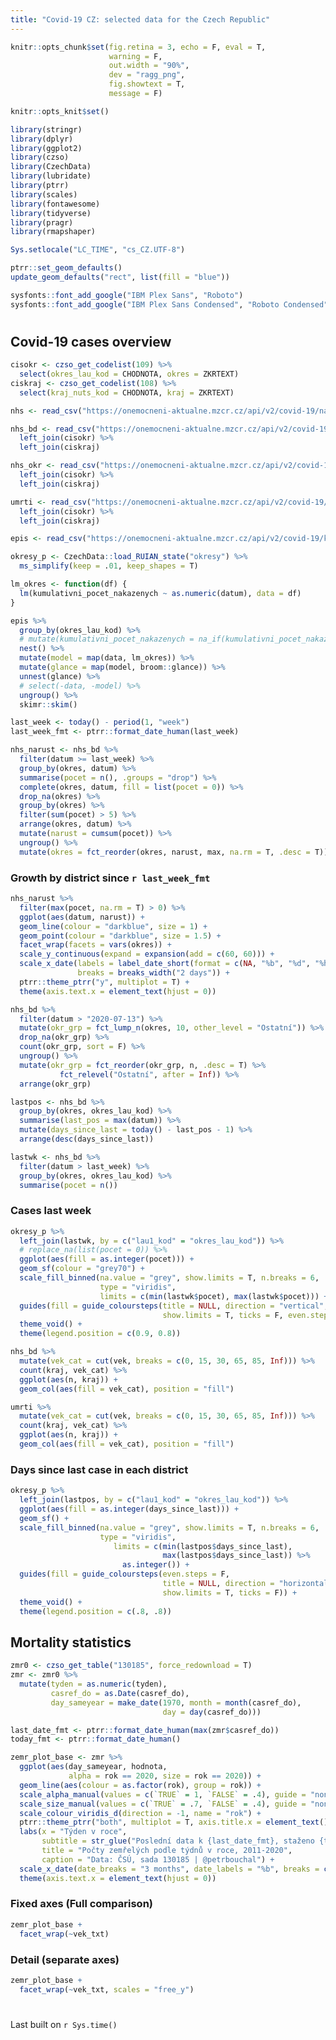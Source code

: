 ```yaml
---
title: "Covid-19 CZ: selected data for the Czech Republic"
---
```


```r

knitr::opts_chunk$set(fig.retina = 3, echo = F, eval = T,
                      warning = F,
                      out.width = "90%",
                      dev = "ragg_png",
                      fig.showtext = T,
                      message = F)

knitr::opts_knit$set()

library(stringr)
library(dplyr)
library(ggplot2)
library(czso)
library(CzechData)
library(lubridate)
library(ptrr)
library(scales)
library(fontawesome)
library(tidyverse)
library(pragr)
library(rmapshaper)

Sys.setlocale("LC_TIME", "cs_CZ.UTF-8")

ptrr::set_geom_defaults()
update_geom_defaults("rect", list(fill = "blue"))
```

```r
sysfonts::font_add_google("IBM Plex Sans", "Roboto")
sysfonts::font_add_google("IBM Plex Sans Condensed", "Roboto Condensed")
```

# {.tabset}

## Covid-19 cases overview {.tabset .tabset-pills} 

```r
cisokr <- czso_get_codelist(109) %>% 
  select(okres_lau_kod = CHODNOTA, okres = ZKRTEXT)
ciskraj <- czso_get_codelist(108) %>% 
  select(kraj_nuts_kod = CHODNOTA, kraj = ZKRTEXT)

nhs <- read_csv("https://onemocneni-aktualne.mzcr.cz/api/v2/covid-19/nakaza.csv")

nhs_bd <- read_csv("https://onemocneni-aktualne.mzcr.cz/api/v2/covid-19/osoby.csv") %>% 
  left_join(cisokr) %>% 
  left_join(ciskraj)

nhs_okr <- read_csv("https://onemocneni-aktualne.mzcr.cz/api/v2/covid-19/kraj-okres-nakazeni-vyleceni-umrti.csv") %>% 
  left_join(cisokr) %>% 
  left_join(ciskraj)

umrti <- read_csv("https://onemocneni-aktualne.mzcr.cz/api/v2/covid-19/umrti.csv") %>% 
  left_join(cisokr) %>% 
  left_join(ciskraj)

epis <- read_csv("https://onemocneni-aktualne.mzcr.cz/api/v2/covid-19/kraj-okres-nakazeni-vyleceni-umrti.csv")
```


```r
okresy_p <- CzechData::load_RUIAN_state("okresy") %>%
  ms_simplify(keep = .01, keep_shapes = T)
```


```r
lm_okres <- function(df) {
  lm(kumulativni_pocet_nakazenych ~ as.numeric(datum), data = df)
}

epis %>% 
  group_by(okres_lau_kod) %>% 
  # mutate(kumulativni_pocet_nakazenych = na_if(kumulativni_pocet_nakazenych, 0)) %>% 
  nest() %>% 
  mutate(model = map(data, lm_okres)) %>% 
  mutate(glance = map(model, broom::glance)) %>% 
  unnest(glance) %>%
  # select(-data, -model) %>% 
  ungroup() %>% 
  skimr::skim()
```

```r
last_week <- today() - period(1, "week")
last_week_fmt <- ptrr::format_date_human(last_week)
```

```r
nhs_narust <- nhs_bd %>%
  filter(datum >= last_week) %>%
  group_by(okres, datum) %>% 
  summarise(pocet = n(), .groups = "drop") %>% 
  complete(okres, datum, fill = list(pocet = 0)) %>% 
  drop_na(okres) %>% 
  group_by(okres) %>% 
  filter(sum(pocet) > 5) %>% 
  arrange(okres, datum) %>%
  mutate(narust = cumsum(pocet)) %>% 
  ungroup() %>% 
  mutate(okres = fct_reorder(okres, narust, max, na.rm = T, .desc = T))
```

### Growth by district since `r last_week_fmt`

```r
nhs_narust %>% 
  filter(max(pocet, na.rm = T) > 0) %>%
  ggplot(aes(datum, narust)) +
  geom_line(colour = "darkblue", size = 1) +
  geom_point(colour = "darkblue", size = 1.5) +
  facet_wrap(facets = vars(okres)) +
  scale_y_continuous(expand = expansion(add = c(60, 60))) +
  scale_x_date(labels = label_date_short(format = c(NA, "%b", "%d", "%h")), 
               breaks = breaks_width("2 days")) +
  ptrr::theme_ptrr("y", multiplot = T) +
  theme(axis.text.x = element_text(hjust = 0))
```


```r
nhs_bd %>% 
  filter(datum > "2020-07-13") %>%
  mutate(okr_grp = fct_lump_n(okres, 10, other_level = "Ostatní")) %>%
  drop_na(okr_grp) %>% 
  count(okr_grp, sort = F) %>% 
  ungroup() %>% 
  mutate(okr_grp = fct_reorder(okr_grp, n, .desc = T) %>% 
           fct_relevel("Ostatní", after = Inf)) %>% 
  arrange(okr_grp)
```


```r
lastpos <- nhs_bd %>% 
  group_by(okres, okres_lau_kod) %>% 
  summarise(last_pos = max(datum)) %>% 
  mutate(days_since_last = today() - last_pos - 1) %>% 
  arrange(desc(days_since_last))

lastwk <- nhs_bd %>% 
  filter(datum > last_week) %>% 
  group_by(okres, okres_lau_kod) %>% 
  summarise(pocet = n())
```

### Cases last week

```r
okresy_p %>% 
  left_join(lastwk, by = c("lau1_kod" = "okres_lau_kod")) %>% 
  # replace_na(list(pocet = 0)) %>% 
  ggplot(aes(fill = as.integer(pocet))) +
  geom_sf(colour = "grey70") +
  scale_fill_binned(na.value = "grey", show.limits = T, n.breaks = 6,
                    type = "viridis",
                    limits = c(min(lastwk$pocet), max(lastwk$pocet))) +
  guides(fill = guide_coloursteps(title = NULL, direction = "vertical", 
                                  show.limits = T, ticks = F, even.steps = F)) +
  theme_void() +
  theme(legend.position = c(0.9, 0.8))
```


```r
nhs_bd %>% 
  mutate(vek_cat = cut(vek, breaks = c(0, 15, 30, 65, 85, Inf))) %>% 
  count(kraj, vek_cat) %>% 
  ggplot(aes(n, kraj)) +
  geom_col(aes(fill = vek_cat), position = "fill")
```


```r
umrti %>% 
  mutate(vek_cat = cut(vek, breaks = c(0, 15, 30, 65, 85, Inf))) %>% 
  count(kraj, vek_cat) %>% 
  ggplot(aes(n, kraj)) +
  geom_col(aes(fill = vek_cat), position = "fill")
```

### Days since last case in each district

```r
okresy_p %>% 
  left_join(lastpos, by = c("lau1_kod" = "okres_lau_kod")) %>% 
  ggplot(aes(fill = as.integer(days_since_last))) +
  geom_sf() +
  scale_fill_binned(na.value = "grey", show.limits = T, n.breaks = 6,
                    type = "viridis",
                       limits = c(min(lastpos$days_since_last),
                                  max(lastpos$days_since_last)) %>%
                         as.integer()) +
  guides(fill = guide_coloursteps(even.steps = F,
                                  title = NULL, direction = "horizontal",
                                  show.limits = T, ticks = F)) +
  theme_void() +
  theme(legend.position = c(.8, .8))
```


## Mortality statistics {.tabset .tabset-pills}

```r
zmr0 <- czso_get_table("130185", force_redownload = T)
zmr <- zmr0 %>% 
  mutate(tyden = as.numeric(tyden),
         casref_do = as.Date(casref_do),
         day_sameyear = make_date(1970, month = month(casref_do),
                                  day = day(casref_do)))  

last_date_fmt <- ptrr::format_date_human(max(zmr$casref_do))
today_fmt <- ptrr::format_date_human()
```


```r
zemr_plot_base <- zmr %>% 
  ggplot(aes(day_sameyear, hodnota,
             alpha = rok == 2020, size = rok == 2020)) +
  geom_line(aes(colour = as.factor(rok), group = rok)) +
  scale_alpha_manual(values = c(`TRUE` = 1, `FALSE` = .4), guide = "none") +
  scale_size_manual(values = c(`TRUE` = .7, `FALSE` = .4), guide = "none") +
  scale_colour_viridis_d(direction = -1, name = "rok") +
  ptrr::theme_ptrr("both", multiplot = T, axis.title.x = element_text()) +
  labs(x = "Týden v roce",
       subtitle = str_glue("Poslední data k {last_date_fmt}, staženo {today_fmt}"),
       title = "Počty zemřelých podle týdnů v roce, 2011-2020",
       caption = "Data: ČSÚ, sada 130185 | @petrbouchal") +
  scale_x_date(date_breaks = "3 months", date_labels = "%b", breaks = c(1,3,6, 9, 12)) +
  theme(axis.text.x = element_text(hjust = 0))
```

### Fixed axes (Full comparison)

```r
zemr_plot_base +
  facet_wrap(~vek_txt)
```

### Detail (separate axes)

```r
zemr_plot_base +
  facet_wrap(~vek_txt, scales = "free_y")
```


# 

Last built on `r Sys.time()`

